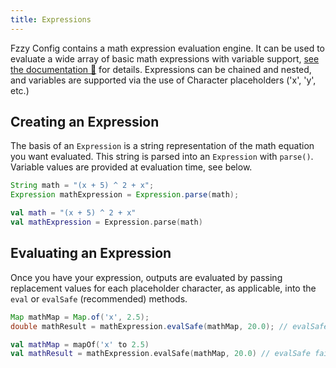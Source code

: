 ```yaml
---
title: Expressions
---
```


Fzzy Config contains a math expression evaluation engine. It can be used to evaluate a wide array of basic math expressions with variable support, [see the documentation 🔗](https://fzzyhmstrs.github.io/fconfig/-fzzy%20-config/me.fzzyhmstrs.fzzy_config.util/-expression/index.html) for details. Expressions can be chained and nested, and variables are supported via the use of Character placeholders ('x', 'y', etc.)

## Creating an Expression
The basis of an `Expression` is a string representation of the math equation you want evaluated. This string is parsed into an `Expression` with `parse()`. Variable values are provided at evaluation time, see below.

<CodeTabs>

```java !!tabs Java
String math = "(x + 5) ^ 2 + x";
Expression mathExpression = Expression.parse(math);
```

```kotlin !!tabs Kotlin
val math = "(x + 5) ^ 2 + x"
val mathExpression = Expression.parse(math)
```

</CodeTabs>

## Evaluating an Expression
Once you have your expression, outputs are evaluated by passing replacement values for each placeholder character, as applicable, into the `eval` or `evalSafe` (recommended) methods.

<CodeTabs>

```java !!tabs Java
Map mathMap = Map.of('x', 2.5);
double mathResult = mathExpression.evalSafe(mathMap, 20.0); // evalSafe fails soft with a fallback value. eval throws exceptions if there is a problem.
```

```kotlin !!tabs Kotlin
val mathMap = mapOf('x' to 2.5)
val mathResult = mathExpression.evalSafe(mathMap, 20.0) // evalSafe fails soft with a fallback value. eval throws exceptions if there is a problem.
```

</CodeTabs>